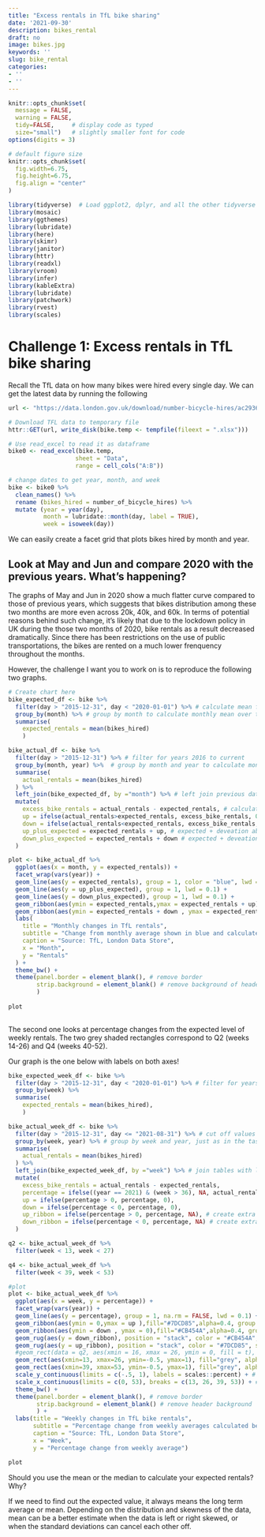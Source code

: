 ```yaml
---
title: "Excess rentals in TfL bike sharing"
date: '2021-09-30'
description: bikes_rental
draft: no
image: bikes.jpg
keywords: ''
slug: bike_rental
categories:
- ''
- ''
---
```

```r
knitr::opts_chunk$set(
  message = FALSE, 
  warning = FALSE, 
  tidy=FALSE,     # display code as typed
  size="small")   # slightly smaller font for code
options(digits = 3)

# default figure size
knitr::opts_chunk$set(
  fig.width=6.75, 
  fig.height=6.75,
  fig.align = "center"
)
```

```r
library(tidyverse)  # Load ggplot2, dplyr, and all the other tidyverse packages
library(mosaic)
library(ggthemes)
library(lubridate)
library(here)
library(skimr)
library(janitor)
library(httr)
library(readxl)
library(vroom)
library(infer)
library(kableExtra)
library(lubridate)
library(patchwork)
library(rvest)
library(scales)
```

# Challenge 1: Excess rentals in TfL bike sharing

Recall the TfL data on how many bikes were hired every single day. We can get the latest data by running the following

```r
url <- "https://data.london.gov.uk/download/number-bicycle-hires/ac29363e-e0cb-47cc-a97a-e216d900a6b0/tfl-daily-cycle-hires.xlsx"

# Download TFL data to temporary file
httr::GET(url, write_disk(bike.temp <- tempfile(fileext = ".xlsx")))

# Use read_excel to read it as dataframe
bike0 <- read_excel(bike.temp,
                   sheet = "Data",
                   range = cell_cols("A:B"))

# change dates to get year, month, and week
bike <- bike0 %>% 
  clean_names() %>% 
  rename (bikes_hired = number_of_bicycle_hires) %>% 
  mutate (year = year(day),
          month = lubridate::month(day, label = TRUE),
          week = isoweek(day))
```
We can easily create a facet grid that plots bikes hired by month and year.

## Look at May and Jun and compare 2020 with the previous years. What's happening?

The graphs of May and Jun in 2020 show a much flatter curve compared to those of previous years, which suggests that bikes distribution among these two months are more even across 20k, 40k, and 60k. In terms of potential reasons behind such change, it's likely that due to the lockdown policy in UK during the those two months of 2020, bike rentals as a result decreased dramatically. Since there has been restrictions on the use of public transportations, the bikes are rented on a much lower frenquency throughout the months.

However, the challenge I want you to work on is to reproduce the following two graphs.

```r
# Create chart here
bike_expected_df <- bike %>% 
  filter(day > "2015-12-31", day < "2020-01-01") %>% # calculate mean for 2016-2019 as stated in the chart
  group_by(month) %>% # group by month to calculate monthly mean over the years 2016-2019
  summarise(
    expected_rentals = mean(bikes_hired)
    )

bike_actual_df <- bike %>% 
  filter(day > "2015-12-31") %>% # filter for years 2016 to current
  group_by(month, year) %>%  # group by month and year to calculate monthly mean per year
  summarise(
    actual_rentals = mean(bikes_hired)
  ) %>% 
  left_join(bike_expected_df, by ="month") %>% # left join previous data frame with expected rentals to the new df with actuals
  mutate(
    excess_bike_rentals = actual_rentals - expected_rentals, # calculate excess rentals over mean
    up = ifelse(actual_rentals>expected_rentals, excess_bike_rentals, 0), # filter deviations above mean
    down = ifelse(actual_rentals<expected_rentals, excess_bike_rentals, 0), # filter devations below mean
    up_plus_expected = expected_rentals + up, # expected + deveation above mean to create chart
    down_plus_expected = expected_rentals + down # expected + deveation below mean to create chart
  ) 

plot <- bike_actual_df %>% 
  ggplot(aes(x = month, y = expected_rentals)) +
  facet_wrap(vars(year)) +
  geom_line(aes(y = expected_rentals), group = 1, color = "blue", lwd = 1.1) +
  geom_line(aes(y = up_plus_expected), group = 1, lwd = 0.1) +
  geom_line(aes(y = down_plus_expected), group = 1, lwd = 0.1) +
  geom_ribbon(aes(ymin = expected_rentals,ymax = expected_rentals + up),fill="#7DCD85",alpha=0.4, group = 1) +
  geom_ribbon(aes(ymin = expected_rentals + down , ymax = expected_rentals),fill="#CB454A",alpha=0.4, group = 1) +
  labs(
    title = "Monthly changes in TfL rentals",
    subtitle = "Change from monthly average shown in blue and calculated between 2016-2019",
    caption = "Source: TfL, London Data Store",
    x = "Month",
    y = "Rentals"
  ) +
  theme_bw() +
  theme(panel.border = element_blank(), # remove border
        strip.background = element_blank() # remove background of headers
        )
  
plot
  


```

The second one looks at percentage changes from the expected level of weekly rentals. The two grey shaded rectangles correspond to Q2 (weeks 14-26) and Q4 (weeks 40-52).

Our graph is the one below with labels on both axes!

```r
bike_expected_week_df <- bike %>% 
  filter(day > "2015-12-31", day < "2020-01-01") %>% # filter for years 2016-2019 to calcualte average
  group_by(week) %>% 
  summarise(
    expected_rentals = mean(bikes_hired),
    )

bike_actual_week_df <- bike %>% 
  filter(day > "2015-12-31", day <= "2021-08-31") %>% # cut off values beyond August 2021
  group_by(week, year) %>% # group by week and year, just as in the task before
  summarise(
    actual_rentals = mean(bikes_hired)
  ) %>% 
  left_join(bike_expected_week_df, by ="week") %>% # join tables with left_join (see above)
  mutate(
    excess_bike_rentals = actual_rentals - expected_rentals,
    percentage = ifelse((year == 2021) & (week > 36), NA, actual_rentals / expected_rentals -1),
    up = ifelse(percentage > 0, percentage, 0),
    down = ifelse(percentage < 0, percentage, 0),
    up_ribbon = ifelse(percentage > 0, percentage, NA), # create extra calculation for ribbons with NA for geom_rug
    down_ribbon = ifelse(percentage < 0, percentage, NA) # create extra calculation for ribbons with NA for geom_rug
  ) 

q2 <- bike_actual_week_df %>% 
  filter(week < 13, week < 27)

q4 <- bike_actual_week_df %>% 
  filter(week < 39, week < 53)

#plot
plot <- bike_actual_week_df %>% 
  ggplot(aes(x = week, y = percentage)) +
  facet_wrap(vars(year)) +
  geom_line(aes(y = percentage), group = 1, na.rm = FALSE, lwd = 0.1) +
  geom_ribbon(aes(ymin = 0,ymax = up ),fill="#7DCD85",alpha=0.4, group = 1) +
  geom_ribbon(aes(ymin = down , ymax = 0),fill="#CB454A",alpha=0.4, group = 1) +
  geom_rug(aes(y = down_ribbon), position = "stack", color = "#CB454A", sides = "b", na.rm = TRUE, show.legend = NA) + # use position "stack" to make the tick intervals equal
  geom_rug(aes(y = up_ribbon), position = "stack", color = "#7DCD85", sides = "b", na.rm = TRUE, show.legend = NA) + # use position "stack" to make the tick intervals equal
  #geom_rect(data = q2, aes(xmin = 16, xmax = 26, ymin = 0, fill = t), color = "grey") +
  geom_rect(aes(xmin=13, xmax=26, ymin=-0.5, ymax=1), fill="grey", alpha=.01) + # add grey tiles
  geom_rect(aes(xmin=39, xmax=53, ymin=-0.5, ymax=1), fill="grey", alpha=.01) + # add grey tiles
  scale_y_continuous(limits = c(-.5, 1), labels = scales::percent) + # limit scale according to provided image
  scale_x_continuous(limits = c(0, 53), breaks = c(13, 26, 39, 53)) + # adjust breaks to fit example
  theme_bw() +
  theme(panel.border = element_blank(), # remove border
        strip.background = element_blank() # remove header background
        ) +
  labs(title = "Weekly changes in TfL bike rentals",
       subtitle = "Percentage change from weekly averages calculated between 2016-2019",
       caption = "Source: TfL, London Data Store",
       x = "Week",
       y = "Percentage change from weekly average")

plot
```

Should you use the mean or the median to calculate your expected rentals? Why?

If we need to find out the expected value, it always means the long term average or mean. Depending on the distribution and skewness of the data, mean can be a better estimate when the data is left or right skewed, or when the standard deviations can cancel each other off.
